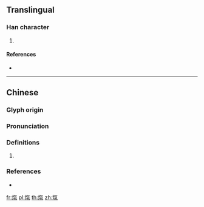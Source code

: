 ==Translingual==

===Han character===
{{Han char|rn=86|rad=火|as=10|sn=14|four=98817|canj=FOND}}

# {{defn|Han|sort=火10}}

====References====
* {{Han ref|kx=0678.360|dkj=19283|dj=1090.250|hdz=32223.110|uh=7182|ud=29058|bh=E2BF|bd=58047}}

----

==Chinese==
{{zh-forms}}

===Glyph origin===
{{Han etym}}

===Pronunciation===
{{zh-pron
|m=xì
|c=hei3
|mc=y
|oc=y
|cat=
}}

===Definitions===
{{zh-hanzi}}

# {{rfdef|zh}}

===References===
* {{R:twedu|B02421}}

[[fr:熂]]
[[pl:熂]]
[[th:熂]]
[[zh:熂]]